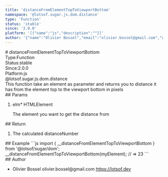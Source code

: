 ```yaml
---
title: 'distanceFromElementTopToViewportBottom'
namespace: '@lotsof.sugar.js.dom.distance'
type: 'Function'
status: 'stable'
since: '2.0.0'
platform: '[{"name":"js","description":""}]'
author: '{"name":"Olivier Bossel","email":"olivier.bossel@gmail.com","url":"https://lotsof.dev"}'
---
```

<div class="docmap-mdx">
# distanceFromElementTopToViewportBottom
<div class="_metas">
<div class="_type"><span class="_type-label">Type:</span><span class="_type-value">Function</span></div>
<div class="_status"><span class="_status-label">Status:</span><span class="_status-value -stable">stable</span></div>
<div class="_since"><span class="_since-label">Since:</span><span class="_since-value">2.0.0</span></div>
<div class="_platform"><span class="_platform-label">Platform:</span><span class="_platform-value -js">js</span></div>
</div>
<div class="_namespace">@lotsof.sugar.js.dom.distance</div>
<div class="_description">
This function take an element as parameter and returns you to distance it has
from the element top to the viewport bottom in pixels
</div>
<div class="_params">
## Params
<ol class="_list">
<li class="_item">
<span class="_name">elm<span class="_required">*</span></span><span class="_default"></span> <span class="_type">HTMLElement</span>
<p class="_description">The element you want to get the distance from</p>
</li>
</ol>
</div>
<div class="_return">
## Return
<ol class="_list">
<li class="_item">
<span class="_description">The calculated distance</span><span class="_default"></span><span class="_type">Number</span>
</li>
</ol>
</div>
<div class="_examples">
## Example
```js
import { __distanceFromElementTopToViewportBottom } from '@lotsof/sugar/dom';
__distanceFromElementTopToViewportBottom(myElement); // => 23
```
</div>
<div class="_author">
## Author
<ul class="_list">
<li class="_item">
<span class="_name">Olivier Bossel</span>
<span class="_email">olivier.bossel@gmail.com</span>
<a href="https://lotsof.dev" target="_blank" class="_url">https://lotsof.dev</a>
</li>
</ul>
</div>
</div>